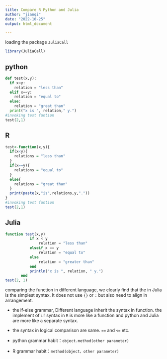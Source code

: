 ```yaml
---
title: Compare R Python and Julia
author: "jianqi"
date: "2022-10-25"
output: html_document

---
```

loading the package `JuliaCall`
```r
library(JuliaCall)
```

## python
```python
def test(x,y):
  if x<y:
    relation = "less than"
  elif x==y:
    relation = "equal to"
  else:
    relation = "great than"
  print("x is ", relation," y.")
#invoking test funtion
test(2,1)
````

## R 
```r
test<-function(x,y){
  if(x<y){
    relations = "less than"
  }
  if(x==y){
    relations = "equal to"
  }
  else{
    relations = "great than"
  }
  print(paste(x,"is",relations,y,"."))
}
#invoking test funtion
test(2,1)
```


## Julia
```julia
function test(x,y)
           if x < y
               relation = "less than"
           elseif x == y
               relation = "equal to"
           else
               relation = "greater than"
           end
           println("x is ", relation, " y.")
       end
test(2, 1)
```

comparing the function in different language, we clearly find that the in Julia is the simplest syntax. It does not use `{}` or `:` but also need to align in arrangement. 

- the if-else grammar, Different language inherit the syntax in function. the implement of `if` syntax in `R` is more like a function and python and Julia are more like a separate syntax.

- the syntax in logical comparison are same. `==` and `<=` etc. 

- python grammar habit：`object.method(other parameter)`

- R grammar habit：`method(object，other parameter)`




